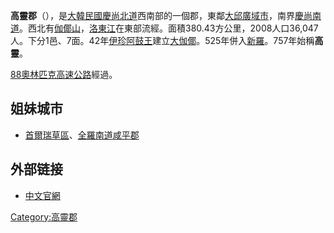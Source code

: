 {{Infobox settlement
| name                    = 高靈郡
| settlement_type         = [[韩国行政区划|郡]]
| translit_lang1          = [[韓語|韓語]]
| translit_lang1_type1    = [[諺文|諺文]]
| translit_lang1_info1    = 고령군
| translit_lang1_type2    = [[朝鮮漢字|漢字]]
| translit_lang1_info2    = 高靈郡
| translit_lang1_type3    = {{nowrap|[[文化观光部2000年式|文化观光部2000年式]]}}
| translit_lang1_info3    = Goryeong-gun
| translit_lang1_type4    = {{nowrap|[[馬科恩-賴肖爾表記法|馬科恩-賴肖爾表記法]]}}
| translit_lang1_info4    = Koryŏng-gun
| image_skyline           = Korea-Gaya Royal tomb exhibition site.jpg
| image_caption           = 大伽倻王陵展示館
| image_flag              = Flag of Goryeong.svg
| image_map               = North Gyeongsang-Goryeong.svg
| map_caption             = 高靈郡在韓國及慶尚北道的位置
| subdivision_type        = 國家
| subdivision_name        = {{ROK}}
| subdivision_type1       = [[朝鮮地區|地區]]
| subdivision_name1       = [[嶺南地方|嶺南地方]]
| subdivision_type2       = 省份
| subdivision_name2       = [[慶尚北道|慶尚北道]]
| parts_type              = 行政區劃
| parts                   = 1邑、7[[面_(行政區劃)|面]]
| area_total_km2          = 384.03
| population_total        = 30,626
| population_density_km2  = auto
| population_as_of        = 2021年
| population_blank1_title = 方言
| population_blank1       = [[慶尚方言|慶尚方言]]
| governing_body          = 高靈郡政府
| leader_title            = 郡守
| leader_name             = {{link-ko|郭龍煥|곽용환}}
| leader_party            = {{PPP}}
| leader_title1           = 國會議員
| leader_name1            = [[鄭熙溶|鄭熙溶]] （{{PPP}}）
| blank_name              = 郡樹
| blank_info              = {{link-ko|朝鮮梧桐|오동나무}}
| blank1_name             = 郡花
| blank1_info             = [[大字杜鵑|大字杜鵑]]
| blank2_name             = 郡鳥
| blank2_info             = [[蒼鷺|蒼鷺]]
}}

'''高靈郡'''（{{kor|諺=고령군|漢=高靈郡|羅=Goryeong gun|f=y}}），是[[大韓民國|大韓民國]][[慶尚北道|慶尚北道]]西南部的一個郡，東鄰[[大邱廣域市|大邱廣域市]]，南界[[慶尚南道|慶尚南道]]。西北有[[伽倻山|伽倻山]]，[[洛東江|洛東江]]在東部流經。面積380.43方公里，2008人口36,047人。下分1邑、7面。42年[[伊珍阿鼓王|伊珍阿鼓王]]建立[[大伽倻|大伽倻]]。525年併入[[新羅|新羅]]。757年始稱'''高靈'''。

[[88奧林匹克高速公路|88奧林匹克高速公路]]經過。

==姐妹城市==
*{{ROK}}[[首爾|首爾]][[瑞草區|瑞草區]]、[[全羅南道|全羅南道]][[咸平郡|咸平郡]]
==外部链接==
* [https://web.archive.org/web/20131104161516/http://chi.goryeong.go.kr/main/ 中文官網]

{{慶尚北道行政區劃}}

{{DEFAULTSORT:Goryeong-gun}}
[[Category:高靈郡|Category:高靈郡]]